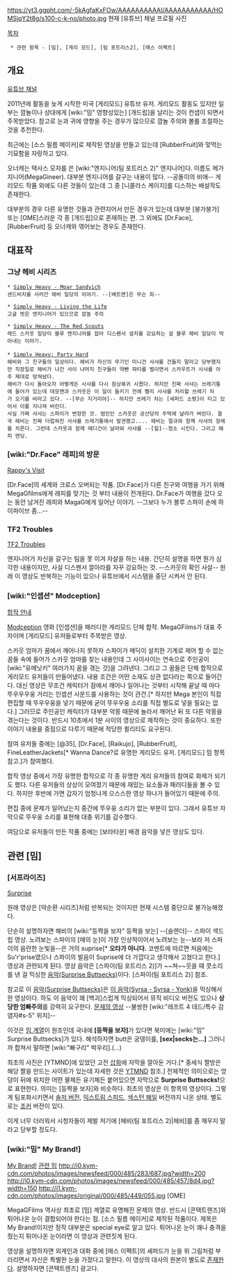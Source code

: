 https://yt3.ggpht.com/-5kAgfaKxFOw/AAAAAAAAAAI/AAAAAAAAAAA/HOMSjqY2t8g/s100-c-k-no/photo.jpg
현재 [유튜브] 채널 프로필 사진

[[목차]]

  * 관련 항목 - [밈], [게리 모드], [팀 포트리스2], [매스 이펙트]

== 개요 ==

[http://www.youtube.com/user/megagfilms 유튜브 채널]

2011년에 활동을 늦게 시작한 미국 [게리모드] 유튜브 유저. 게리모드 활동도 있지만 일부는 깜놀이나 상대에게 [wiki:"밈" 영향성있는] [개드립]을 날리는 것이 컨샙이 되면서 주목받았다. 참고로 눈과 귀에 영향을 주는 경우가 많으므로 깜놀 주의와 볼륨 조절하는 것을 추천한다. 

최근에는 [소스 필름 메이커]로 제작된 영상을 만들고 있는데 [RubberFruit]와 맞먹는 기묘함을 자랑하고 있다.

오너캐는 택사스 모자를 쓴 [wiki:"엔지니어(팀 포트리스 2)" 엔지니어]다. 이름도 메가지니어(MegaGineer). 대부분 엔지니어를 갈구는 내용이 많다. --공돌이의 비애-- 게리모드 작품 외에도 다른 것들이 있는데 그 중 [니콜라스 케이지]를 디스하는 배설작도 존재한다.

대부분의 경우 다른 유명한 것들과 관련지어서 만든 경우가 있는데 대부분 [붕가붕가] 또는 [OME]스러운 각 종 [개드립]으로 존재하는 편. 그 외에도 [Dr.Face], [RubberFruit] 등 오너캐와 엮어보는 경우도 존재한다.

== 대표작 ==

=== 그냥 헤비 시리즈 ===

 * [http://www.youtube.com/watch?v=UbN542qqUDA Simply Heavy - Moar Sandvich]
 센드비치를 사러간 헤비 일당의 이야기. --[배트맨]은 무슨 죄--

 * [http://www.youtube.com/watch?NR=1&feature=fvwp&v=DzFpR0rSEd0 Simply Heavy - Living the Life]
 고글 벗은 엔지니어가 있으므로 깜놀 주의

 * [http://www.youtube.com/watch?v=WSjVaoN8HVU Simply Heavy - The Red Scouts]
 레드 스카웃 일당이 블루 엔지니어를 잡아 디스펜서 설치를 강요하는 걸 블루 헤비 일당이 막아내는 이야기.
 
 * [http://www.youtube.com/watch?v=RRaTLuvOwA8 Simply Heavy: Party Hard]
 헤비와 그 친구들의 일상이다. 헤비가 자신의 무기인 미니건 사샤를 건들지 말라고 당부했지만 직장일로 헤비가 나간 사이 나머지 친구들이 약빤 파티를 벌이면서 스카우트가 사샤를 아주 제대로 망쳐놨다.
 헤비가 다시 돌아오자 어떻게든 사샤를 다시 원상복귀 시켰다. 하지만 진짜 사샤는 쓰레기통에 들어가 있는데 데모맨과 스카웃은 이 일이 들키기 전에 빨리 사샤를 처리할 쓰레기 차가 오기를 바라고 있다. --[무슨 지거리야]-- 하지만 쓰레기 차는 [셰퍼드 소령]이 타고 있어서 이를 지나쳐 버린다.
 사실 가짜 사샤는 스파이가 변장한 것. 범인인 스카웃은 공산당의 주먹에 날라가 버린다. 결국 헤비는 진짜 더럽혀진 사샤를 쓰레기통에서 발견했고.... 헤비는 절규와 함께 사샤의 장례를 치른다. 그런데 스카웃과 함께 메디건이 날라와 사샤를 --[힐]--청소 시킨다. 그리고 해피 엔딩.

=== [wiki:"Dr.Face" 래피]의 방문 ===

[http://www.youtube.com/watch?v=IuMIH-X7dXc Rappy's Visit]

[Dr.Face]의 세계와 크로스 오버되는 작품. [Dr.Face]가 다른 친구와 여행을 가기 위해 MegaGfilms에게 래피를 맞기는 것 부터 내용이 전개된다. Dr.Face가 여행을 갔다 오는 동안 남겨진 래피와 MagaG에게 일어난 이야기. --그보다 누가 블루 스파이 손에 하이파이브 좀...--

=== TF2 Troubles ===
[http://www.youtube.com/watch?v=n7QI7gLVzUk TF2 Troubles]

엔지니어가 자신을 갈구는 팀을 못 이겨 자살을 하는 내용. 간단히 설명을 하면 뭔가 심각한 내용이지만, 사실 디스펜서 깔아라를 자꾸 강요하는 것. --스카웃의 확인 사살-- 원래 이 영상도 반복하는 기능이 있으나 유튜브에서 시스탬을 중단 시켜서 안 된다.

=== [wiki:"인셉션" Modception] ===
{{{#!html
<iframe width="560" height="315" src="https://www.youtube.com/embed/QXCuxcTmZW8" frameborder="0" allowfullscreen></iframe>
}}}
[http://www.youtube.com/watch?v=QXCuxcTmZW8 합작 안내]

[http://www.youtube.com/watch?v=6QOftjiO19k Modception]
영화 [인셉션]을 패러디한 게리모드 단체 합작. MegaGFilms가 대표 주자이며 [게리모드] 유저들로부터 주목받은 영상.

스카웃 엄마가 꿈에서 깨어나지 못하자 스파이가 메딕이 설치한 기계로 제어 할 수 없는 꿈들 속에 들어가 스카웃 엄마를 찾는 내용인데 그 사이사이는 연속으로 주인공이 [wiki:"유메닛키" 여러가지 꿈을 겪는 것]을 그려낸다. 그리고 그 꿈들은 단체 합작으로 게리모드 유저들이 만들어냈다. 내용 조건은 어떤 소재도 상관 없다라는 쪽으로 들어간다. 대신 영상은 무조건 캐릭터가 잠에서 깨어나 일어나는 것부터 시작해 끝날 때 마다 뚜우우우웅 거리는 인셉션 사운드를 사용하는 것이 관건.[* 하지만 Mega 본인이 직접 편집할 때 뚜우우웅을 넣기 때문에 굳이 뚜우우웅 소리를 직접 별도로 넣을 필요는 없다.] 그러므로 주인공인 캐릭터가 대부분 악몽 때문에 놀라서 깨어난 뒤 또 다른 악몽을 겪는다는 것이다. 반드시 10초에서 1분 사이의 영상으로 제작하는 것이 중요하다. 또한 이야기 내용을 중점으로 다루기 때문에 적당한 퀼리티도 요구된다.

참여 유저들 중에는 [@35], [Dr.Face], [Raikujo], [RubberFruit], FineLeatherJackets[* Wanna Dance?로 유명한 게리모드 유저. [게리모드] 밈 항목 참고.]가 참여했다.

합작 영상 중에서 가장 유명한 합작으로 각 종 유명한 게리 유저들의 참여로 화제가 되기도 했다. 다른 유저들의 상상이 모여졌기 때문에 재밌는 요소들과 패러디들을 볼 수 있다. 하지만 후반에 가면 갑자기 엄청나게 으스스한 영상 하나가 들어있기 때문에 주의.

편집 중에 문제가 일어났는지 중간에 뚜우웅 소리가 없는 부분이 있다. 그래서 유튜브 자막으로 뚜우웅 소리를 표현해 대충 위기를 감수했다.

여담으로 유저들이 만든 작품 중에는 [보라타운] 배경 음악을 넣은 영상도 있다.

== 관련 [밈] ==
=== '''[서프라이즈]''' ===
{{{#!html
<iframe width="560" height="315" src="https://www.youtube.com/embed/fqyjOc3EpT4" frameborder="0" allowfullscreen></iframe>
}}}
[http://www.youtube.com/watch?v=fqyjOc3EpT4 Surprise]

원래 영상은 [악순환 시리즈]처럼 반복되는 것이지만 현재 시스탬 중단으로 불가능해졌다.

단순히 설명하자면 해비의 [wiki:"등짝을 보자" 등짝을 보는] --[슬렌더]-- 스파이 섹드립 영상. 노려보는 스파이의 [매의 눈]이 가장 인상적이어서 노려보는 눈--보라 저 스파이의 음란한 눈빛을--은 거의 suprise[* '''오타가 아니다.''' 코멘트에 따르면 처음에는 Su'r'prise였으나 스파이의 발음이 Suprise에 더 가깝다고 생각해서 고쳤다고 한다.] 영상과 관련되게 된다. 영상 음악은 [스파이(팀 포트리스 2)]가 ~~쳐~~웃을 때 콧소리를 낸 걸 믹싱한 [http://www.youtube.com/watch?v=xZtLh_FJGNo&feature=plcp 음악(Surprise Buttsecks)]이다. [스파이(팀 포트리스 2)] 참조.

참고로 이 [http://www.youtube.com/watch?v=xZtLh_FJGNo&feature=plcp 음악(Surprise Buttsecks)]은 [http://www.youtube.com/watch?v=zVQQ0groTT4 이 음악(Syrsa - Syrsa - Yonk)]을 믹싱해서 한 영상이다. 하도 이 음악이 꽤 [백괴]스럽게 믹싱되어서 뮤직 비디오 버전도 있으나 '''상당한 엄빠주의'''를 강력히 요구한다. [http://www.youtube.com/watch?v=J5MZyJZSN3k 문제의 영상] --불쌍한 [wiki:"레프트 4 데드/특수 감염자#s-5" 위치]--

이것은 [http://knowyourmeme.com/memes/surprise-buttsecks 밈 계열]이 원조인데 국내에 '''[등짝을 보자]'''가 있다면 북미에는 [wiki:"밈" Surprise Buttsecks]가 있다. 해석하자면 butt은 궁뎅이를, '''[sex|secks는...]''' 그러니까 합쳐서 말하면 [wiki:"빠구리" 박우리].(...) 

최초의 사진은 [YTMND]에 있었던 고전 [http://midevalsurprisebuttsex.ytmnd.com/ 삽화]에 자막을 깔아둔 거다.[* 중세식 짤방은 해당 짤을 만드는 사이트가 있는데 자세한 것은 [[YTMND]] 참조.] 전체적인 의미으로는 엉덩이 뒤에 위치한 어떤 물체든 유기체든 붙어있으면 자막으로 '''Surprise Buttsecks!'''으로 표현한다. 의미는 [등짝을 보자]와 비슷하다. 최초의 영상은 이 항목의 영상이다. 그렇게 팀포화시키면서 [http://www.youtube.com/watch?v=L0kwl6I79sg 솔저 버전], [http://www.youtube.com/watch?NR=1&v=59at0pJWojA&feature=fvwp 익스트림 스피드], [http://www.youtube.com/watch?feature=player_embedded&v=et_HVX34F8A 색스턴 해일] 버전까지 나온 상태. 별도로는 [http://www.youtube.com/watch?feature=player_embedded&v=hSgGvjSBBOk 조커] 버전이 있다.

이게 너무 더러워서 시청자들이 제발 저기에 [헤비(팀 포트리스 2)|헤비]를 좀 재우지 말라고 당부할 정도다.

=== '''[wiki:"밈" My Brand!]''' ===
[http://www.youtube.com/watch?feature=player_embedded&v=V-fRuoMIfpw My Brand!]
[http://knowyourmeme.com/memes/my-brand 관련 밈]
http://i0.kym-cdn.com/photos/images/newsfeed/000/485/283/687.jpg?width=200 http://i0.kym-cdn.com/photos/images/newsfeed/000/485/457/8d4.jpg?width=150
http://i1.kym-cdn.com/photos/images/original/000/485/449/055.jpg
[OME]

MegaGFilms 역사상 최초로 [밈] 계열로 유명해진 문제의 영상. 반드시 [콘택트렌즈]와 튀어나온 눈이 결합되어야 한다는 점. [소스 필름 메이커]로 제작된 작품이다. 제목은 My Brand!이지만 정작 대부분은 special eye로 알고 있다. 튀어나온 눈이 꽤나 충격을 줬는지 튀어나온 눈이라면 이 영상과 관련짓게 된다.

영상을 설명하자면 외계인과 대화 중에 [매스 이펙트]의 셰퍼드가 눈을 위 그림처럼 부라리면서 자신은 특별한 눈을 가졌다고 말한다. 이 영상의 대사의 원본이 별도로 [http://www.youtube.com/watch?feature=player_embedded&v=aixKm9DahDA 존재한다]. 설명하자면 [콘택트렌즈] 광고다.
